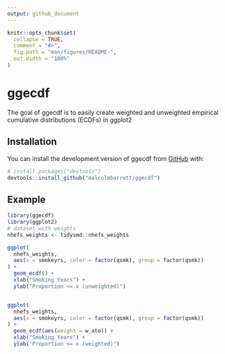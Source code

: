 ```yaml
---
output: github_document
---
```


<!-- README.md is generated from README.Rmd. Please edit that file -->

```r
knitr::opts_chunk$set(
  collapse = TRUE,
  comment = "#>",
  fig.path = "man/figures/README-",
  out.width = "100%"
)
```

# ggecdf

<!-- badges: start -->
<!-- badges: end -->

The goal of ggecdf is to easily create weighted and unweighted empirical cumulative distributions (ECDFs) in ggplot2

## Installation

You can install the development version of ggecdf from [GitHub](https://github.com/) with:

``` r
# install.packages("devtools")
devtools::install_github("malcolmbarrett/ggecdf")
```

## Example

```r
library(ggecdf)
library(ggplot2)
# dataset with weights
nhefs_weights <- tidysmd::nhefs_weights

ggplot(
  nhefs_weights,
  aes(x = smokeyrs, color = factor(qsmk), group = factor(qsmk))
) +
  geom_ecdf() +
  xlab("Smoking Years") +
  ylab("Proportion <= x (unweighted)")


ggplot(
  nhefs_weights,
  aes(x = smokeyrs, color = factor(qsmk), group = factor(qsmk))
) +
  geom_ecdf(aes(weight = w_ato)) +
  xlab("Smoking Years") +
  ylab("Proportion <= x (weighted)")
```


